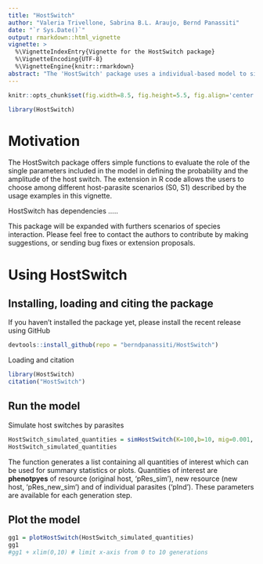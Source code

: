 ---
title: "HostSwitch"
author: "Valeria Trivellone, Sabrina B.L. Araujo, Bernd Panassiti"
date: "`r Sys.Date()`"
output: rmarkdown::html_vignette
vignette: >
  %\VignetteIndexEntry{Vignette for the HostSwitch package}
  %\VignetteEncoding{UTF-8}
  %\VignetteEngine{knitr::rmarkdown}
abstract: "The 'HostSwitch' package uses a individual-based model to simulate the parasite's successful invasion and survival on a new host. As a consequence of such colonization, the parasite acquiring a new host adapts to a different resource which becomes an actual host. Recently, Araujo et al. (2015) introduced a mathematical model that evaluates the host switch of a parasite. The authors conceived the initial model to test the ...Here, we introduce the R package, HostSwitch which formalizes and extends the original model built on Fortran provided by Araujo et al. (2015). We describe the areas of application to increase the utility of the present simulation of the host switch under the ecological fitting hypotheses. Understanding Host-Switching by Ecological Fitting [https://doi.org/10.1371/journal.pone.0139225](https://doi.org/10.1371/journal.pone.0139225). The package provides an R-friendly and modified version of this model which can be applied to different host-parasite scenarios. \n \n \n"
---

```{r global_options, include=FALSE}
knitr::opts_chunk$set(fig.width=8.5, fig.height=5.5, fig.align='center', warning=FALSE, message=FALSE, cache = T)
```

```{r setup,echo = F, message = F}
library(HostSwitch)
```

# Motivation 
The HostSwitch package offers simple functions to evaluate the role of the single parameters included in the model in defining the probability and the amplitude of the host switch. The extension in R code allows the users to choose among different host-parasite scenarios (S0, S1) described by the usage examples in this vignette.

HostSwitch has dependencies .....

This package will be expanded with furthers scenarios of species interaction. Please feel free to contact the authors to contribute by making suggestions, or sending bug fixes or extension proposals. 


# Using HostSwitch

## Installing, loading and citing the package

If you haven't installed the package yet, please install the recent release using GitHub

```{r, eval = F}
devtools::install_github(repo = "berndpanassiti/HostSwitch")
```

Loading and citation

```{r}
library(HostSwitch)
citation("HostSwitch")
```


## Run the model
Simulate host switches by parasites
```{r,eval=F}
HostSwitch_simulated_quantities = simHostSwitch(K=100,b=10, mig=0.001, sdm=0.2, sigma=1, pRes_min=1, pRes_max=10, n_generation=200)
HostSwitch_simulated_quantities
```

The function generates a list containing all quantities of interest which can be used for summary statistics or plots. Quantities of interest are **phenotpyes** of resource (original host, 'pRes_sim'), new resource (new host, 'pRes_new_sim') and of individual parasites ('pInd'). These parameters are available for each generation step.


## Plot the model
```{r,eval=F}
gg1 = plotHostSwitch(HostSwitch_simulated_quantities)
gg1
#gg1 + xlim(0,10) # limit x-axis from 0 to 10 generations
```

